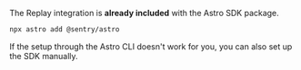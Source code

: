 The Replay integration is **already included** with the Astro SDK package.

```bash {tabTitle:Npx}
npx astro add @sentry/astro
```

<Note>

If the setup through the Astro CLI doesn't work for you, you can also <PlatformLink to="/manual-setup/">set up the SDK manually</PlatformLink>.

</Note>
